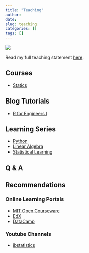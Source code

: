 ```yaml
---
title: "Teaching"
author:
date: 
slug: teaching
categories: []
tags: []
---
```


<img src="\pictures\Action_pic2.png"
style="max-width:70%;min-width:40px;float:center;">

Read my full teaching statement [here](\post\2019\09\30\teaching-statement).

## Courses

* [Statics](\resources\courses\statics)

## Blog Tutorials

* [R for Engineers I](\resources\blogs\r-for-engineers-basics) 

## Learning Series

* [Python](\post\1\01\01\learning-python-py-series)
* [Linear Algebra](\post\2019\03\14\intro)
* [Statistical Learning](\post\2019\09\30\contents-statistical-learning)

## Q & A 


## Recommendations

### Online Learning Portals

* [MIT Open Courseware](https://www.youtube.com/user/MIT)
* [EdX](https://www.edx.org/)
* [DataCamp](https://www.datacamp.com/)

### Youtube Channels

* [jbstatistics](https://www.youtube.com/user/jbstatistics)